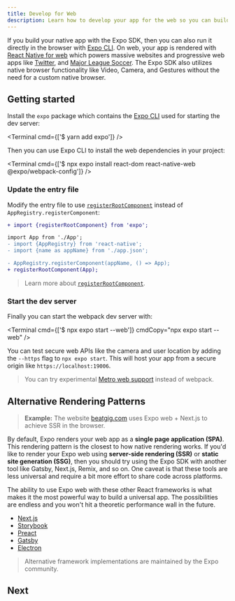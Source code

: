 ```yaml
---
title: Develop for Web
description: Learn how to develop your app for the web so you can build a universal app.
---
```



If you build your native app with the Expo SDK, then you can also run it directly in the browser with [Expo CLI](/workflow/expo-cli#develop). On web, your app is rendered with [React Native for web](https://github.com/necolas/react-native-web) which powers massive websites and progressive web apps like [Twitter](https://mobile.twitter.com/), and [Major League Soccer](https://matchcenter.mlssoccer.com/). The Expo SDK also utilizes native browser functionality like Video, Camera, and Gestures without the need for a custom native browser.

## Getting started

Install the `expo` package which contains the [Expo CLI](/workflow/expo-cli) used for starting the dev server:

<Terminal cmd={['$ yarn add expo']} />

Then you can use Expo CLI to install the web dependencies in your project:

<Terminal cmd={['$ npx expo install react-dom react-native-web @expo/webpack-config']} />

### Update the entry file

Modify the entry file to use [`registerRootComponent`](/versions/latest/sdk/register-root-component) instead of `AppRegistry.registerComponent`:

```diff
+ import {registerRootComponent} from 'expo';

import App from './App';
- import {AppRegistry} from 'react-native';
- import {name as appName} from './app.json';

- AppRegistry.registerComponent(appName, () => App);
+ registerRootComponent(App);
```

> Learn more about [`registerRootComponent`](/versions/latest/sdk/register-root-component#registerrootcomponentcomponent).

### Start the dev server

Finally you can start the webpack dev server with:

<Terminal cmd={['$ npx expo start --web']} cmdCopy="npx expo start --web" />

You can test secure web APIs like the camera and user location by adding the `--https` flag to `npx expo start`. This will host your app from a secure origin like `https://localhost:19006`.

> You can try experimental [Metro web support](/guides/customizing-metro#web-support) instead of webpack.

## Alternative Rendering Patterns

> **Example:** The website [beatgig.com](https://beatgig.com/) uses Expo web + Next.js to achieve SSR in the browser.

By default, Expo renders your web app as a **single page application (SPA)**. This rendering pattern is the closest to how native rendering works. If you'd like to render your Expo web using **server-side rendering (SSR)** or **static site generation (SSG)**, then you should try using the Expo SDK with another tool like Gatsby, Next.js, Remix, and so on. One caveat is that these tools are less universal and require a bit more effort to share code across platforms.

The ability to use Expo web with these other React frameworks is what makes it the most powerful way to build a universal app. The possibilities are endless and you won't hit a theoretic performance wall in the future.

- [Next.js](/guides/using-nextjs)
- [Storybook](https://github.com/expo/examples/tree/master/with-storybook)
- [Preact](https://github.com/expo/examples/tree/master/with-preact)
- [Gatsby](https://github.com/expo/examples/tree/master/with-gatsby)
- [Electron](https://github.com/expo/examples/tree/master/with-electron)

> Alternative framework implementations are maintained by the Expo community.

## Next

<BoxLink
  title="Publishing websites"
  description="Export your website and upload to any web host."
  href="/distribution/publishing-websites"
/>
<BoxLink
  title="Progressive web app"
  description="Learn how to make your website run offline."
  href="/guides/progressive-web-apps"
/>
<BoxLink
  title="Responsive design"
  description="Make your website work across different screens."
  href="https://blog.expo.dev/media-queries-with-react-native-for-ios-android-and-web-e0b73ed5777b"
/>

